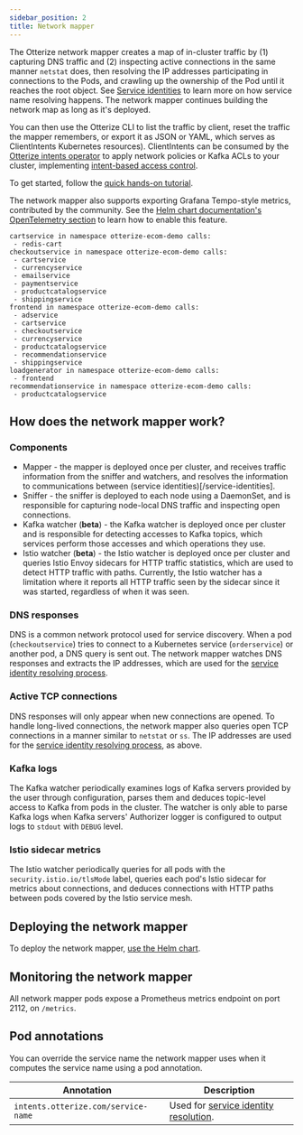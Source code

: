 ```yaml
---
sidebar_position: 2
title: Network mapper
---
```


The Otterize network mapper creates a map of in-cluster traffic by (1) capturing DNS traffic and (2) inspecting active connections in the same manner `netstat` does, then resolving the IP addresses participating in connections to the Pods, and crawling up the ownership of the Pod until it reaches the root object. See [Service identities](/reference/service-identities) to learn more on how service name resolving happens. The network mapper continues building the network map as long as it's deployed.

You can then use the Otterize CLI to list the traffic by client, reset the traffic the mapper remembers, or export it as JSON or YAML, which serves as ClientIntents Kubernetes resources). ClientIntents can be consumed by the [Otterize intents operator](/reference/configuration/intents-operator) to apply network policies
or Kafka ACLs to your cluster, implementing [intent-based access control](/overview/intent-based-access-control).

To get started, follow the [quick hands-on tutorial](/features/network-mapping-network-policies/tutorials/k8s-network-mapper).

The network mapper also supports exporting Grafana Tempo-style metrics, contributed by the community. See the [Helm chart documentation's OpenTelemetry section](/reference/configuration/network-mapper/helm-chart#opentelemetry-exporter-parameters) to learn how to enable this feature.

```shell
cartservice in namespace otterize-ecom-demo calls:
 - redis-cart
checkoutservice in namespace otterize-ecom-demo calls:
 - cartservice
 - currencyservice
 - emailservice
 - paymentservice
 - productcatalogservice
 - shippingservice
frontend in namespace otterize-ecom-demo calls:
 - adservice
 - cartservice
 - checkoutservice
 - currencyservice
 - productcatalogservice
 - recommendationservice
 - shippingservice
loadgenerator in namespace otterize-ecom-demo calls:
 - frontend
recommendationservice in namespace otterize-ecom-demo calls:
 - productcatalogservice
```

## How does the network mapper work?

### Components
- Mapper - the mapper is deployed once per cluster, and receives traffic information from the sniffer and watchers, and resolves the information to communications between (service identities)[/service-identities].
- Sniffer - the sniffer is deployed to each node using a DaemonSet, and is responsible for capturing node-local DNS traffic and inspecting open connections.
- Kafka watcher (**beta**) - the Kafka watcher is deployed once per cluster and is responsible for detecting accesses to Kafka topics, which services perform those accesses and which operations they use.
- Istio watcher (**beta**) - the Istio watcher is deployed once per cluster and queries Istio Envoy sidecars for HTTP traffic statistics, which are used to detect HTTP traffic with paths. Currently, the Istio watcher has a limitation where it reports all HTTP traffic seen by the sidecar since it was started, regardless of when it was seen.

### DNS responses
DNS is a common network protocol used for service discovery. When a pod (`checkoutservice`) tries to connect to a Kubernetes service
(`orderservice`) or another pod, a DNS query is sent out. The network mapper watches DNS responses and extracts the IP addresses, which are used for the [service identity resolving process](/reference/service-identities).

### Active TCP connections
DNS responses will only appear when new connections are opened. To handle long-lived connections, the network mapper also queries open TCP connections in a manner similar to `netstat` or `ss`. The IP addresses are used for the [service identity resolving process](/reference/service-identities), as above.

### Kafka logs
The Kafka watcher periodically examines logs of Kafka servers provided by the user through configuration, parses them and deduces topic-level access to Kafka from pods in the cluster.
The watcher is only able to parse Kafka logs when Kafka servers' Authorizer logger is configured to output logs to `stdout` with `DEBUG` level.

### Istio sidecar metrics
The Istio watcher periodically queries for all pods with the `security.istio.io/tlsMode` label, queries each pod's Istio sidecar for metrics about connections, and deduces connections with HTTP paths between pods covered by the Istio service mesh.

## Deploying the network mapper
To deploy the network mapper, [use the Helm chart](/reference/configuration/network-mapper/helm-chart).

## Monitoring the network mapper
All network mapper pods expose a Prometheus metrics endpoint on port 2112, on `/metrics`.

## Pod annotations
You can override the service name the network mapper uses when it computes the service name using a pod annotation.


| Annotation                          | Description                                     |
|-------------------------------------|-------------------------------------------------|
| `intents.otterize.com/service-name` | Used for [service identity resolution](/reference/service-identities#kubernetes-service-identity-resolution). |

